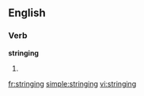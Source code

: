 ==English==
===Verb===
'''stringing'''
# {{present participle of|[[string]]}}

[[fr:stringing]]
[[simple:stringing]]
[[vi:stringing]]